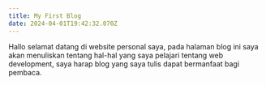 ```yaml
---
title: My First Blog
date: 2024-04-01T19:42:32.070Z
---
```


Hallo selamat datang di website personal saya, pada halaman blog ini saya akan menuliskan tentang hal-hal yang saya pelajari tentang web development, saya harap blog yang saya tulis dapat bermanfaat bagi pembaca.
          
